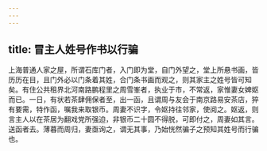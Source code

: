```yaml
---
---
---
```

title: 冒主人姓号作书以行骗
---



上海普通人家之屋，所谓石库门者，入门即为堂，自门外望之，堂上所悬书画，皆历历在目，且门外必以门条着其姓，合门条书画而观之，则其家主之姓号皆可知矣。有住公共租界北河南路鹏程里之周雪峯者，执业于市，不常返，家惟妻女婢妪而已。一日，有状若茶肆佣保者至，出一函，且谓周与友会于南京路易安茶店，猝有要需，特作函，嘱我来取银币。周妻不识字，令妪持往邻家，使阅之。妪返，则言主人以在茶居为翻戏党所强迫，非银币二十圆不得脱，可即付之，周妻如其言。送函者去。薄暮而周归，妻亟询之，谓无其事，乃始恍然骗子之预知其姓号而行骗也。